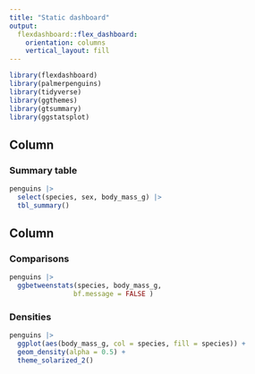 ```yaml
---
title: "Static dashboard"
output: 
  flexdashboard::flex_dashboard:
    orientation: columns
    vertical_layout: fill
---
```


```r
library(flexdashboard)
library(palmerpenguins)
library(tidyverse)
library(ggthemes)
library(gtsummary)
library(ggstatsplot)
```

Column {data-width=350}
-----------------------------------------------------------------------

### Summary table

```r
penguins |> 
  select(species, sex, body_mass_g) |> 
  tbl_summary()
```


Column {data-width=650}
-----------------------------------------------------------------------



### Comparisons

```r
penguins |> 
  ggbetweenstats(species, body_mass_g,
                bf.message = FALSE )
```


### Densities

```r
penguins |> 
  ggplot(aes(body_mass_g, col = species, fill = species)) +
  geom_density(alpha = 0.5) +
  theme_solarized_2()
```



